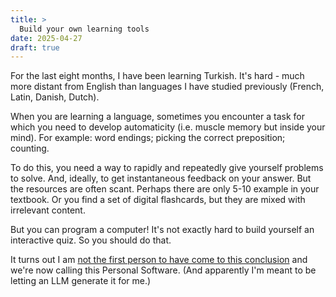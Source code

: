 ```yaml
---
title: >
  Build your own learning tools
date: 2025-04-27
draft: true
---
```


For the last eight months, I have been learning Turkish. It's hard - much more distant from English than languages I have studied previously (French, Latin, Danish, Dutch).

When you are learning a language, sometimes you encounter a task for which you need to develop automaticity (i.e. muscle memory but inside your mind). For example: word endings; picking the correct preposition; counting.

To do this, you need a way to rapidly and repeatedly give yourself problems to solve. And, ideally, to get instantaneous feedback on your answer. But the resources are often scant. Perhaps there are only 5-10 example in your textbook. Or you find a set of digital flashcards, but they are mixed with irrelevant content.

But you can program a computer! It's not exactly hard to build yourself an interactive quiz. So you should do that.

It turns out I am [not the first person to have come to this conclusion](https://leerob.com/n/personal-software) and we're now calling this Personal Software. (And apparently I'm meant to be letting an LLM generate it for me.)
